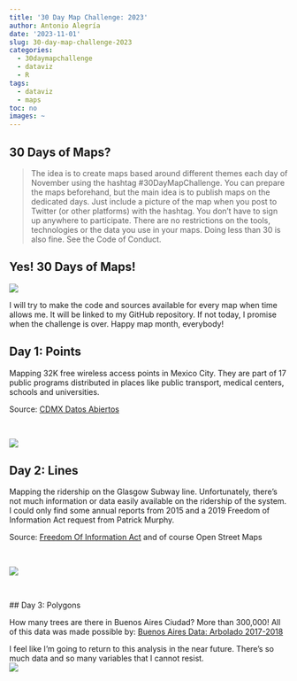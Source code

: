 ```yaml
---
title: '30 Day Map Challenge: 2023'
author: Antonio Alegría
date: '2023-11-01'
slug: 30-day-map-challenge-2023
categories:
  - 30daymapchallenge
  - dataviz
  - R
tags:
  - dataviz
  - maps
toc: no
images: ~
---
```


## 30 Days of Maps?

>The idea is to create maps based around different themes each day of November using the hashtag #30DayMapChallenge. You can prepare the maps beforehand, but the main idea is to publish maps on the dedicated days. Just include a picture of the map when you post to Twitter (or other platforms) with the hashtag. You don't have to sign up anywhere to participate. There are no restrictions on the tools, technologies or the data you use in your maps. Doing less than 30 is also fine. See the Code of Conduct.
<br>

## Yes! 30 Days of Maps!

![](figures/30dmc-2023.png)
<br>

I will try to make the code and sources available for every map when time allows me. It will be linked to my GitHub repository. If not today, I promise when the challenge is over. Happy map month, everybody!



## Day 1: Points

Mapping 32K free wireless access points in Mexico City. They are part of 17 public programs distributed in places like public transport, medical centers, schools and universities. 

Source: [CDMX Datos Abiertos](https://datos.cdmx.gob.mx/dataset/puntos-de-acceso-wifi-en-la-ciudad-de-mexico)

<br>

![](figures/day1-points.png)
<br>

## Day 2: Lines

Mapping the ridership on the Glasgow Subway line. Unfortunately, there's not much information or data easily available on the ridership of the system. I could only find some annual reports from 2015 and a 2019 Freedom of Information Act request from Patrick Murphy.


Source: [Freedom Of Information Act](https://www.whatdotheyknow.com/request/request_for_some_usage_statistic_7#incoming-1291508) and of course Open Street Maps

<br>

![](figures/day2-lines.png)

<br>


## Day 3: Polygons

How many trees are there in Buenos Aires Ciudad? More than 300,000! All of this data was made possible by: [Buenos Aires Data: Arbolado 2017-2018](https://data.buenosaires.gob.ar/dataset/arbolado-publico-lineal/resource/51668e94-12af-401f-aba5-84476f78bb9d)

I feel like I'm going to return to this analysis in the near future. There's so much data and so many variables that I cannot resist.
<br>
![](figures/day3-polygons.png)

<br>